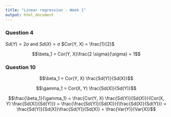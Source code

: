 ```yaml
---
title: "Linear regression - Week 1"
output: html_document
---
```


### Question 4

$Sd(Y) = 2 \sigma$ and $Sd(X) = \sigma$ $Cor(Y, X) = \frac{1}{2}$

$$\beta_1 = Cor(Y, X)\frac{2 \sigma}{\sigma} = 1$$

### Question 10

$$\beta_1 = Cor(Y, X) \frac{Sd(Y)}{Sd(X)}$$

$$\gamma_1 = Cor(X, Y) \frac{Sd(X)}{Sd(Y)}$$

$$\frac{\beta_1}{\gamma_1} = \frac{Cor(Y, X) \frac{Sd(Y)}{Sd(X)}}{Cor(X, Y) \frac{Sd(X)}{Sd(Y)}}
= \frac{\frac{Sd(Y)}{Sd(X)}}{\frac{Sd(X)}{Sd(Y)}}
= \frac{Sd(Y)}{Sd(X)}\frac{Sd(Y)}{Sd(X)}
= \frac{Var(Y)}{Var(X)}$$